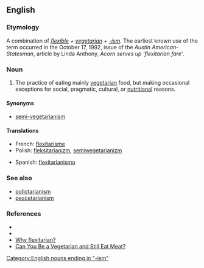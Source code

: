 ==English==

===Etymology===
A combination of ''[[flexible]] + [[vegetarian]] + [[-ism]]''. The earliest known use of the term occurred in the October 17, 1992, issue of the ''Austin American-Statesman'', article by Linda Anthony, ''Acorn serves up 'flexitarian fare'''.

===Noun===
{{en-noun|-}}

# {{context|US}} The practice of eating mainly [[vegetarian]] food, but making occasional exceptions for social, pragmatic, cultural, or [[nutritional]] reasons.

====Synonyms====
* {{sense|vegetarianism with occasional exceptions}} [[semi-vegetarianism]]

====Translations====
{{trans-top|The practice of eating mainly vegetarian with exceptions}}
* French: [[flexitarisme]]
* Polish: [[fleksitarianizm]], [[semiwegetarianizm]]
{{trans-mid}}
* Spanish: [[flexitarianismo]]
{{trans-bottom}}

===See also===
* [[pollotarianism]]
* [[pescetarianism]]

===References===
* {{cite web | title = Are you a 'flexitarian?' | publisher = The Associated Press | date = 2004-03-16 | url = http://www.msnbc.msn.com/id/4541605/ | accessdate = 2007-12-03 }}
* {{cite web | title = 2003 Words of the Year | publisher = ''[[Appendix:American Dialect Society|American Dialect Society]]'' | date = 2007-01-13 | url = http://www.americandialect.org/index.php/amerdial/2003_words_of_the_yea/ | accessdate = 2007-12-03}}
* [http://vegetarian.about.com/od/glossary/g/Flexitarian.htm Why flexitarian?]
* [http://www.medicinenet.com/script/main/art.asp?articlekey=52501 Can You Be a Vegetarian and Still Eat Meat?]

[[Category:English nouns ending in "-ism"]]